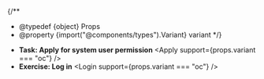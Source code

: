 
{/**
  * @typedef {object} Props
  * @property {import("@components/types").Variant} variant
  */}

- **Task: Apply for system user permission**
  <Apply support={props.variant === "oc"} />
- **Exercise: Log in**
  <Login support={props.variant === "oc"} />
